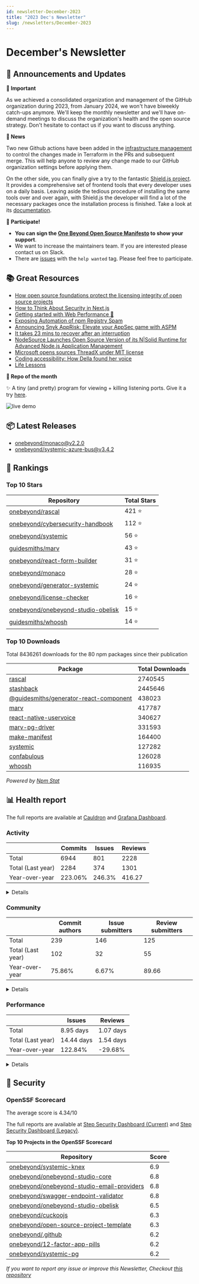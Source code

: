```yaml
---
id: newsletter-December-2023
title: "2023 Dec's Newsletter"
slug: /newsletters/December-2023
---
```


# December's Newsletter

## 📢 Announcements and Updates

**🚨 Important**

As we achieved a consolidated organization and management of the GitHub organization during 2023, from January 2024, we won't have biweekly catch-ups anymore. We'll keep the monthly newsletter and we'll have on-demand meetings to discuss the organization's health and the open source strategy. Don't hesitate to contact us if you want to discuss anything.

**📰 News**

Two new Github actions have been added in the [infrastructure management](https://github.com/onebeyond/org-infra) to control the changes made in Terraform in the PRs and subsequent merge. This will help anyone to review any change made to our GitHub organization settings before applying them.

On the other side, you can finally give a try to the fantastic [Shield.js project](https://github.com/onebeyond/shieldjs). It provides a comprehensive set of frontend tools that every developer uses on a daily basis. Leaving aside the tedious procedure of installing the same tools over and over again, with Shield.js the developer will find a lot of the necessary packages once the installation process is finished. Take a look at its [documentation](https://onebeyond.github.io/shieldjs/).

**🙌 Participate!**
- **You can sign the [One Beyond Open Source Manifesto](/open-source-manifesto) to show your support**.
- We want to increase the maintainers team. If you are interested please contact us on Slack.
- There are [issues](https://github.com/search?q=user%3Aonebeyond+user%3Aguidesmiths+label%3A%22help+wanted%22+state%3Aopen&type=Issues&ref=advsearch&l=&l=) with the `help wanted` tag. Please feel free to participate.

## 📚 Great Resources

- [How open source foundations protect the licensing integrity of open source projects](https://www.linuxfoundation.org/blog/how-open-source-foundations-protect-the-licensing-integrity-of-open-source-projects)
- [How to Think About Security in Next.js](https://nextjs.org/blog/security-nextjs-server-components-actions)
- [Getting started with Web Performance 🚀](https://www.htmhell.dev/adventcalendar/2023/14/)
- [Exposing Automation of npm Registry Spam](https://socket.dev/blog/exposing-automation-of-npm-registry-spam)
- [Announcing Snyk AppRisk: Elevate your AppSec game with ASPM](https://snyk.io/blog/announcing-snyk-apprisk-aspm/)
- [It takes 23 mins to recover after an interruption](https://addyo.substack.com/p/it-takes-23-mins-to-recover-after)
- [NodeSource Launches Open Source Version of its N|Solid Runtime for Advanced Node.js Application Management](https://nodesource.com/press/nodesource-announces-nsolid-oss-release)
- [Microsoft opens sources ThreadX under MIT license](https://www.theregister.com/2023/11/28/microsoft_opens_sources_threadx/)
- [Coding accessibility: How Della found her voice](https://www.youtube.com/watch?v=RrAIhiIRkZU)
- [Life Lessons](https://addyosmani.com/talks/life-lessons/)

**👀 Repo of the month**

✨ A tiny (and pretty) program for viewing + killing listening ports. Give it a try [here](https://github.com/savannahostrowski/gruyere).

![live demo](https://github.com/savannahostrowski/gruyere/raw/main/gruyere.gif)

## 📦 Latest Releases

- [onebeyond/monaco@v2.2.0](https://github.com/onebeyond/monaco/releases/tag/v2.2.0)
- [onebeyond/systemic-azure-bus@v3.4.2](https://github.com/onebeyond/systemic-azure-bus/releases/tag/v3.4.2)

## 🥇 Rankings

### Top 10 Stars

| Repository | Total Stars | 
| -- | -- |
| [onebeyond/rascal](https://github.com/onebeyond/rascal) | 421 ⭐️ |
| [onebeyond/cybersecurity-handbook](https://github.com/onebeyond/cybersecurity-handbook) | 112 ⭐️ |
| [onebeyond/systemic](https://github.com/onebeyond/systemic) | 56 ⭐️ |
| [guidesmiths/marv](https://github.com/guidesmiths/marv) | 43 ⭐️ |
| [onebeyond/react-form-builder](https://github.com/onebeyond/react-form-builder) | 31 ⭐️ |
| [onebeyond/monaco](https://github.com/onebeyond/monaco) | 28 ⭐️ |
| [onebeyond/generator-systemic](https://github.com/onebeyond/generator-systemic) | 24 ⭐️ |
| [onebeyond/license-checker](https://github.com/onebeyond/license-checker) | 16 ⭐️ |
| [onebeyond/onebeyond-studio-obelisk](https://github.com/onebeyond/onebeyond-studio-obelisk) | 15 ⭐️ |
| [guidesmiths/whoosh](https://github.com/guidesmiths/whoosh) | 14 ⭐️ |


### Top 10 Downloads

Total 8436261 downloads for the 80 npm packages since their publication

| Package | Total Downloads | 
| -- | -- |
| [rascal](https://www.npmjs.com/package/rascal) | 2740545 |
| [stashback](https://www.npmjs.com/package/stashback) | 2445646 |
| [@guidesmiths/generator-react-component](https://www.npmjs.com/package/@guidesmiths/generator-react-component) | 438023 |
| [marv](https://www.npmjs.com/package/marv) | 417787 |
| [react-native-uservoice](https://www.npmjs.com/package/react-native-uservoice) | 340627 |
| [marv-pg-driver](https://www.npmjs.com/package/marv-pg-driver) | 331593 |
| [make-manifest](https://www.npmjs.com/package/make-manifest) | 164400 |
| [systemic](https://www.npmjs.com/package/systemic) | 127282 |
| [confabulous](https://www.npmjs.com/package/confabulous) | 126028 |
| [whoosh](https://www.npmjs.com/package/whoosh) | 116935 |

_Powered by [Npm Stat](https://github.com/pvorb/npm-stat.com)_


## 📊 Health report

The full reports are available at [Cauldron](https://cauldron.io/project/7192) and [Grafana Dashboard](https://cauldron.io/project/7192/public-kibana).

### Activity

| | Commits | Issues |  Reviews | 
| -- | -- | -- | -- |
| Total | 6944 | 801 | 2228 |
| Total (Last year)	| 2284 | 374 | 1301 |
| Year-over-year | 223.06% | 246.3% | 416.27 |

<details>
    <summary>Details</summary>

- Commits: 454
- Lines/commit: 1297.20
- Lines/commit/file: 0.72
- Issues created: 103
- Issues closed: 50
- Issues open: 261
- Pull requests created: 296
- Pull requests closed: 290
- Pull requests open: 203

</details>


### Community

| | Commit authors | Issue submitters |  Review submitters | 
| -- | -- | -- | -- |
| Total | 239 | 146 | 125 |
| Total (Last year)	| 102 | 32 | 55 |
| Year-over-year | 75.86% | 6.67% | 89.66 |

<details>
    <summary>Details</summary>

**Active People**
- Git Authors: 43
- Issue Authors: 15
- PRs Submitters: 26

**Onboarding**
- Git Authors: 6
- Issue Authors: 6
- PRs Submitters: 4

</details>


### Performance


| | Issues | Reviews | 
| -- | -- | -- |
| Total | 8.95 days | 1.07 days |
| Total (Last year)	| 14.44 days | 1.54 days |
| Year-over-year | 122.84% | -29.68% |


<details>
    <summary>Details</summary>

**Issues**
- Time Open (average): 442.54 days
- Time Open (median): 279.04 days
- Open Issues: 261

**Reviews**
- Time Open (average): 475.5 days
- Time Open (median): 379.91 days
- Open Reviews: 203

</details>


## 🔐 Security

### OpenSSF Scorecard

The average score is 4.34/10

The full reports are available at [Step Security Dashboard (Current)](https://app.stepsecurity.io/github/app/onebeyond/onebeyond/repositories) and [Step Security Dashboard (Legacy)](https://app.stepsecurity.io/github/app/onebeyond/guidesmiths/repositories).


**Top 10 Projects in the OpenSSF Scorecard**


| Repository | Score |
| -- | -- |
| [onebeyond/systemic-knex](https://github.com/onebeyond/systemic-knex) | 6.9 |
| [onebeyond/onebeyond-studio-core](https://github.com/onebeyond/onebeyond-studio-core) | 6.8 |
| [onebeyond/onebeyond-studio-email-providers](https://github.com/onebeyond/onebeyond-studio-email-providers) | 6.8 |
| [onebeyond/swagger-endpoint-validator](https://github.com/onebeyond/swagger-endpoint-validator) | 6.8 |
| [onebeyond/onebeyond-studio-obelisk](https://github.com/onebeyond/onebeyond-studio-obelisk) | 6.5 |
| [onebeyond/cuckoojs](https://github.com/onebeyond/cuckoojs) | 6.3 |
| [onebeyond/open-source-project-template](https://github.com/onebeyond/open-source-project-template) | 6.3 |
| [onebeyond/.github](https://github.com/onebeyond/.github) | 6.2 |
| [onebeyond/12-factor-app-pills](https://github.com/onebeyond/12-factor-app-pills) | 6.2 |
| [onebeyond/systemic-pg](https://github.com/onebeyond/systemic-pg) | 6.2 |

_If you want to report any issue or improve this Newsletter, Checkout [this repository](https://github.com/onebeyond/newsletter-generator)_